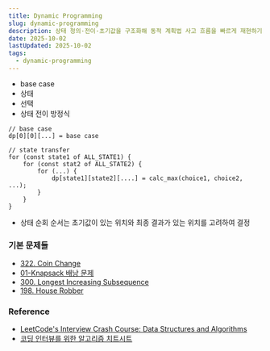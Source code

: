 ```yaml
---
title: Dynamic Programming   
slug: dynamic-programming
description: 상태 정의·전이·초기값을 구조화해 동적 계획법 사고 흐름을 빠르게 재현하기
date: 2025-10-02
lastUpdated: 2025-10-02
tags:
  - dynamic-programming
---
```



- base case
- 상태
- 선택
- 상태 전이 방정식

```
// base case
dp[0][0][...] = base case

// state transfer
for (const state1 of ALL_STATE1) {
    for (const stat2 of ALL_STATE2) {
        for (...) {
            dp[state1][state2][....] = calc_max(choice1, choice2, ...);
        }
    }
}
```

- 상태 순회 순서는 초기값이 있는 위치와 최종 결과가 있는 위치를 고려하여 결정


### 기본 문제들

* [322. Coin Change](/blog/coin-change/)
* [01-Knapsack 배낭 문제](/blog/01-knapsack/)
* [300. Longest Increasing Subsequence](/blog/longest-increasing-subsequence/)
* [198. House Robber](/blog/house-robber/)

### Reference

- [LeetCode's Interview Crash Course: Data Structures and Algorithms](https://leetcode.com/explore/interview/card/leetcodes-interview-crash-course-data-structures-and-algorithms/?vacRef=problembanner)
- [코딩 인터뷰를 위한 알고리즘 치트시트](https://www.aladin.co.kr/shop/wproduct.aspx?ItemId=301923855&start=slayer)
